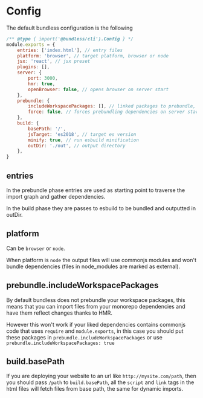 # Config

The default bundless configuration is the following

```js
/** @type { import('@bundless/cli').Config } */
module.exports = {
    entries: ['index.html'], // entry files
    platform: 'browser', // target platform, browser or node
    jsx: 'react', // jsx preset
    plugins: [],
    server: {
        port: 3000,
        hmr: true,
        openBrowser: false, // opens browser on server start
    },
    prebundle: {
        includeWorkspacePackages: [], // linked packages to prebundle, can be a boolean
        force: false, // forces prebundling dependencies on server start
    },
    build: {
        basePath: '/',
        jsTarget: 'es2018', // target es version
        minify: true, // run esbuild minification
        outDir: './out', // output directory
    },
}
```

## entries

In the prebundle phase entries are used as starting point to traverse the import graph and gather dependencies.

In the build phase they are passes to esbuild to be bundled and outputted in outDir.

## platform

Can be `browser` or `node`.

When platform is `node` the output files will use commonjs modules and won't bundle dependencies (files in node_modules are marked as external).

## prebundle.includeWorkspacePackages

By default bundless does not prebundle your workspace packages, this means that you can import files from your monorepo dependencies and have them reflect changes thanks to HMR.

However this won't work if your liked dependencies contains commonjs code that uses `require` and `module.exports`, in this case you should put these packages in `prebundle.includeWorkspacePackages` or use `prebundle.includeWorkspacePackages: true`

## build.basePath

If you are deploying your website to an url like `http://mysite.com/path`, then you should pass `/path` to `build.basePath`, all the `script` and `link` tags in the html files will fetch files from base path, the same for dynamic imports.
